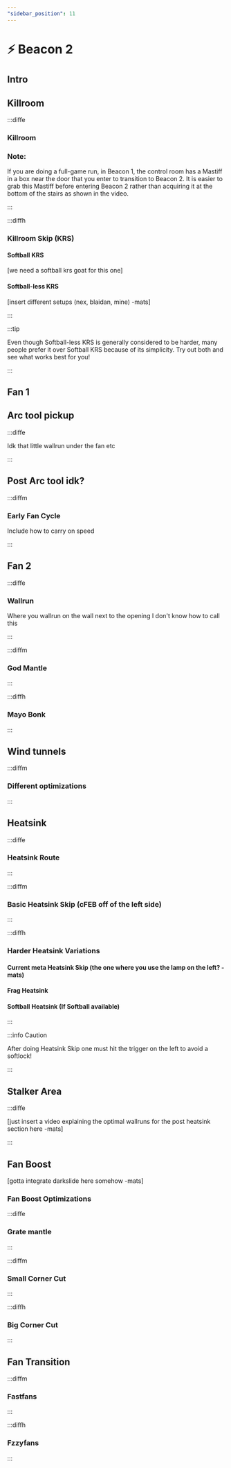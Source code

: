 ```yaml
---
"sidebar_position": 11
---
```



# ⚡ Beacon 2

## Intro



## Killroom

:::diffe

### Killroom

<YouTube youTubeId="GopuESPcoZo"/>

### Note:

If you are doing a full-game run, in Beacon 1, the control room has a Mastiff in a box near the door that you enter to transition to Beacon 2. It is easier to grab this Mastiff before entering Beacon 2 rather than acquiring it at the bottom of the stairs as shown in the video.

:::

:::diffh

### Killroom Skip (KRS)

#### Softball KRS

[we need a softball krs goat for this one]

#### Softball-less KRS

[insert different setups (nex, blaidan, mine) -mats]

:::

:::tip

Even though Softball-less KRS is generally considered to be harder, many people prefer it over Softball KRS because of its simplicity.
Try out both and see what works best for you!

:::

## Fan 1

## Arc tool pickup

:::diffe

Idk that little wallrun under the fan etc

:::

## Post Arc tool idk?

:::diffm

### Early Fan Cycle

Include how to carry on speed

:::

## Fan 2

:::diffe

### Wallrun

Where you wallrun on the wall next to the opening I don't know how to call this

:::

:::diffm

### God Mantle

:::

:::diffh

### Mayo Bonk

:::

## Wind tunnels

:::diffm

### Different optimizations

:::

## Heatsink

:::diffe

### Heatsink Route

<YouTube youTubeId="MY7QM8NCUbk"/>

:::

:::diffm

### Basic Heatsink Skip (cFEB off of the left side)

:::

:::diffh

### Harder Heatsink Variations

#### Current meta Heatsink Skip (the one where you use the lamp on the left? -mats)

#### Frag Heatsink

#### Softball Heatsink (If Softball available)

:::

:::info Caution

After doing Heatsink Skip one must hit the trigger on the left to avoid a softlock!

:::

## Stalker Area

:::diffe

[just insert a video explaining the optimal wallruns for the post heatsink section here -mats]

:::


## Fan Boost

[gotta integrate darkslide here somehow -mats]

### Fan Boost Optimizations

:::diffe

### Grate mantle

:::

:::diffm

### Small Corner Cut

:::

:::diffh

### Big Corner Cut

:::

## Fan Transition

:::diffm

### Fastfans

:::

:::diffh

### Fzzyfans

:::
